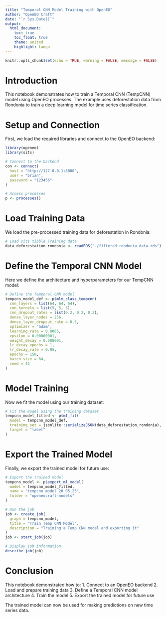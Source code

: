 ```yaml
---
title: "Temporal CNN Model Training with OpenEO"
author: "OpenEO Craft"
date: "`r Sys.Date()`"
output: 
  html_document:
    toc: true
    toc_float: true
    theme: united
    highlight: tango
---
```


```r
knitr::opts_chunk$set(echo = TRUE, warning = FALSE, message = FALSE)
```

# Introduction

This notebook demonstrates how to train a Temporal CNN (TempCNN) model using OpenEO processes. The example uses deforestation data from Rondonia to train a deep learning model for time series classification.

# Setup and Connection

First, we load the required libraries and connect to the OpenEO backend:

```r
library(openeo)
library(sits)

# Connect to the backend
con <- connect(
  host = "http://127.0.0.1:8000",
  user = "brian",
  password = "123456"
)

# Access processes
p <- processes()
```

# Load Training Data

We load the pre-processed training data for deforestation in Rondonia:

```r
# Load sits tibble Training data
data_deforestation_rondonia <- readRDS("./filtered_rondonia_data.rds")
```

# Define the Temporal CNN Model

Here we define the architecture and hyperparameters for our TempCNN model:

```r
# Define the Temporal CNN model
tempcnn_model_def <- p$mlm_class_tempcnn(
  cnn_layers = list(64, 64, 64),
  cnn_kernels = list(5, 5, 5),
  cnn_dropout_rates = list(0.2, 0.2, 0.2),
  dense_layer_nodes = 256,
  dense_layer_dropout_rate = 0.5,
  optimizer = "adam",
  learning_rate = 0.0005,
  epsilon = 0.00000001,
  weight_decay = 0.000001,
  lr_decay_epochs = 1,
  lr_decay_rate = 0.95,
  epochs = 150,
  batch_size = 64,
  seed = 42
)
```

# Model Training

Now we fit the model using our training dataset:

```r
# Fit the model using the training dataset
tempcnn_model_fitted <- p$ml_fit(
  model = tempcnn_model_def,
  training_set = jsonlite::serializeJSON(data_deforestation_rondonia),
  target = "label"
)
```

# Export the Trained Model

Finally, we export the trained model for future use:

```r
# Export the trained model
tempcnn_model <- p$export_ml_model(
  model = tempcnn_model_fitted,
  name = "tempcnn_model_20_05_25",
  folder = "openeocraft-models"
)

# Run the job
job <- create_job(
  graph = tempcnn_model,
  title = "Train Temp CNN Model",
  description = "Training a Temp CNN model and exporting it"
)
job <- start_job(job)

# Display job information
describe_job(job)
```

# Conclusion

This notebook demonstrated how to:
1. Connect to an OpenEO backend
2. Load and prepare training data
3. Define a Temporal CNN model architecture
4. Train the model
5. Export the trained model for future use

The trained model can now be used for making predictions on new time series data. 

